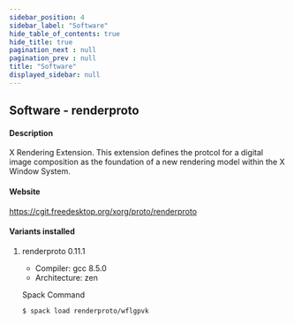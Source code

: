 ```yaml
---
sidebar_position: 4
sidebar_label: "Software"
hide_table_of_contents: true
hide_title: true
pagination_next : null
pagination_prev : null
title: "Software"
displayed_sidebar: null
---
```


## Software - renderproto


#### Description
X Rendering Extension. This extension defines the protcol for a digital image composition as the foundation of a new rendering model within the X Window System.

#### Website
https://cgit.freedesktop.org/xorg/proto/renderproto

#### Variants installed

1. renderproto 0.11.1

    - Compiler: gcc 8.5.0
    - Architecture: zen

    Spack Command
    ```bash
    $ spack load renderproto/wflgpvk
    ```
